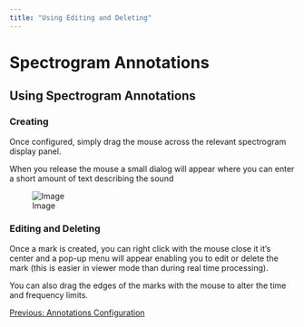 ```yaml
---
title: "Using Editing and Deleting"
---
```

Spectrogram Annotations
=======================

Using Spectrogram Annotations
-----------------------------

### Creating

Once configured, simply drag the mouse across the relevant spectrogram display panel.

When you release the mouse a small dialog will appear where you can enter a short amount of text describing the sound

![Image](./images/textinput.png)

  
  

### Editing and Deleting

Once a mark is created, you can right click with the mouse close it it's center and a pop-up menu will appear enabling you to edit or delete the mark (this is easier in viewer mode than during real time processing).

You can also drag the edges of the marks with the mouse to alter the time and frequency limits.

  

[Previous: Annotations Configuration](adding.html)

